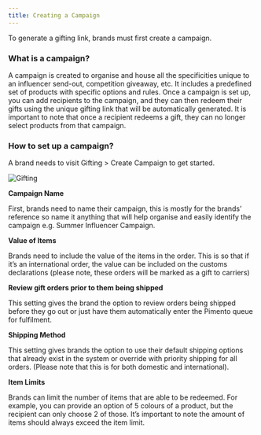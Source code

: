 ```yaml
---
title: Creating a Campaign
---
```


To generate a gifting link, brands must first create a campaign.

### What is a campaign?

A campaign is created to organise and house all the specificities unique to an influencer send-out, competition giveaway, etc. It includes a predefined set of products with specific options and rules. Once a campaign is set up, you can add recipients to the campaign, and they can then redeem their gifts using the unique gifting link that will be automatically generated. It is important to note that once a recipient redeems a gift, they can no longer select products from that campaign.

### How to set up a campaign?

A brand needs to visit Gifting > Create Campaign to get started.

<img src="/images/gifting.png" alt="Gifting" />

**Campaign Name**

First, brands need to name their campaign, this is mostly for the brands’ reference so name it anything that will help organise and easily identify the campaign e.g. Summer Influencer Campaign.

**Value of Items**

Brands need to include the value of the items in the order. This is so that if it’s an international order, the value can be included on the customs declarations (please note, these orders will be marked as a gift to carriers)

**Review gift orders prior to them being shipped**

This setting gives the brand the option to review orders being shipped before they go out or just have them automatically enter the Pimento queue for fulfilment.

**Shipping Method**

This setting gives brands the option to use their default shipping options that already exist in the system or override with priority shipping for all orders. (Please note that this is for both domestic and international).

**Item Limits**

Brands can limit the number of items that are able to be redeemed. For example, you can provide an option of 5 colours of a product, but the recipient can only choose 2 of those. It’s important to note the amount of items should always exceed the item limit.
